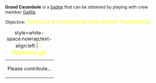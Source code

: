 '''Grand Carambole''' is a [[Badges|badge]] that can be obtained by playing with crew member [[Gaëlle_le_Bris|Gaëlle]].

Objective: <big style="color:yellow">Knock out a Prognosticar with another Prognosticar.</big>

{| class="mw-collapsible mw-collapsed"
|+ style=white-space:nowrap;text-align:left | <big style="color:yellow">💡 Walkthrough</big>
|-
| Please contribute...
|}